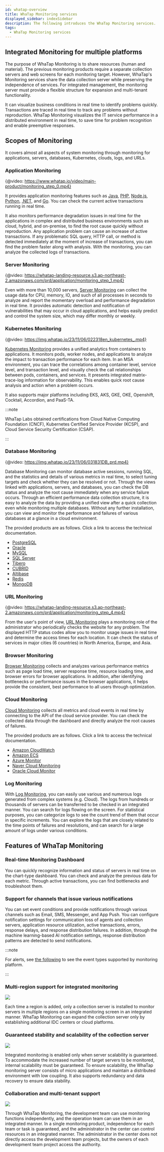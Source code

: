 ```yaml
---
id: whatap-overview
title: WhaTap Monitoring services
displayed_sidebar: indexSidebar
description: The following introduces the WhaTap Monitoring services.
tags:
  - WhaTap Monitoring services
---
```


## Integrated Monitoring for multiple platforms

The purpose of WhaTap Monitoring is to share resources (human and material). The previous monitoring products require a separate collection servers and web screens for each monitoring target. However, WhaTap's Monitoring services share the data collection server while preserving the independence of services. For integrated management, the monitoring server must provide a flexible structure for expansion and multi-tenant functionality.

It can visualize business conditions in real time to identify problems quickly. Transactions are traced in real time to track any problems without reproduction. WhaTap Monitoring visualizes the IT service performance in a distributed environment in real time, to save time for problem recognition and enable preemptive responses.

## Scopes of Monitoring

It covers almost all aspects of system monitoring through monitoring for applications, servers, databases, Kubernetes, clouds, logs, and URLs.

### Application Monitoring

{@video: https://www.whatap.io/video/main-product/monitoring_step_0.mp4}

It provides application monitoring features such as [Java](java/introduction), [PHP](php/introduction), [Node.js](nodejs/introduction), [Python](python/introduction), [.NET](dotnet/introduction), and [Go](golang/introduction). You can check the current active transactions running in real time. 

It also monitors performance degradation issues in real time for the applications in complex and distributed business environments such as cloud, hybrid, and on-premise, to find the root cause quickly without reproduction. Any application problem can cause an increase of active transactions. If any problematic SQL query, HTTP call, or method is detected immediately at the moment of increase of transactions, you can find the problem faster along with analysis. With the monitoring, you can analyze the collected logs of transactions.

### Server Monitoring

{@video: https://whatap-landing-resource.s3.ap-northeast-2.amazonaws.com/prd/application/monitoring_step_1.mp4}

Even with more than 10,000 servers, [Server Monitoring](server/introduction) can collect the usage data for CPU, memory, IO, and such of all processes in seconds to analyze and report the momentary overload and performance degradation in real time. It provides automatic detection and notification of vulnerabilities that may occur in cloud applications, and helps easily predict and control the system size, which may differ monthly or weekly.

### Kubernetes Monitoring

{@video: https://img.whatap.io/23/11/06/022318en_kubernetes_.mp4}

[Kubernetes Monitoring](kubernetes/introduction) provides a unified analytics from containers to applications. It monitors pods, worker nodes, and applications to analyze the impact to transaction performance for each item. In an MSA environment, you can trace the correlations among container level, service level, and transaction level, and visually check the call relationships between pods, containers, and services. It presents integrated matrix-trace-log information for observability. This enables quick root cause analysis and action when a problem occurs.

It also supports major platforms including EKS, AKS, GKE, OKE, Openshift, Cocktail, Accordion, and PaaS-TA.

:::note

WhaTap Labs obtained certifications from Cloud Native Computing Foundation (CNCF), Kubernetes Certified Service Provider (KCSP), and Cloud Service Security Certification (CSAP).

:::

### Database Monitoring

{@video: https://img.whatap.io/23/11/06/031831DB_prd.mp4}

Database Monitoring can monitor database active sessions, running SQL, and the statistics and details of various metrics in real time, to select tuning targets and check whether they can be resolved or not. Through the views linked with applications, servers, and databases, you can check the DB status and analyze the root cause immediately when any service failure occurs. Through an efficient performance data collection structure, it is easy to analyze the data by providing a unified view after a quick collection even while monitoring multiple databases. Without any further installation, you can view and monitor the performance and failures of various databases at a glance in a cloud environment.

The provided products are as follows. Click a link to access the technical documentation.

-   [PostgreSQL](postgresql/monitoring-intro)
-   [Oracle](oracle/monitoring-intro)
-   [MySQL](mysql/monitoring-intro)
-   [SQL Server](mssql/monitoring-intro)
-   [Tibero](tibero/monitoring-intro)
-   [CUBRID](cubrid/monitoring-intro)
-   [Altibase](altibase/monitoring-intro)
-   [Redis](redis/monitoring-intro)
-   [MongoDB](mongodb/monitoring-intro)

### URL Monitoring

{@video: https://whatap-landing-resource.s3.ap-northeast-2.amazonaws.com/prd/application/monitoring_step_4.mp4}

From the user's point of view, [URL Monitoring](url/url-intro) plays a monitoring role of the administrator who periodically checks the website for any problem. The displayed HTTP status codes allow you to monitor usage issues in real time and determine the access times for each location. It can check the status of services in major cities (6 countries) in North America, Europe, and Asia.

### Browser Monitoring

<ImgLang img="browser-start.png" />

[Browser Monitoring](browser) collects and analyzes various performance metrics such as page load time, server response time, resource loading time, and browser errors for browser applications. In addition, after identifying bottlenecks or performance issues in the browser applications, it helps provide the consistent, best performance to all users through optimization.

### Cloud Monitoring

[Cloud Monitoring](ref-cloud/cloud) collects all metrics and cloud events in real time by connecting to the API of the cloud service provider. You can check the collected data through the dashboard and directly analyze the root causes of failures.

The provided products are as follows. Click a link to access the technical documentation.

-   [Amazon CloudWatch](amazon-cloudwatch/install-agent)
-   [Amazon ECS](amazon-ecs/introduction)
-   [Azure Monitor](azure/install-agent)
-   [Naver Cloud Monitoring](ncloud/install-agent)
-   [Oracle Cloud Monitor](oracle-cloud/install-agent)

### Log Monitoring

With [Log Monitoring](log/introduction), you can easily use various and numerous logs generated from complex systems (e.g. Cloud). The logs from hundreds or thousands of servers can be transferred to be checked in an integrated manner. You can search for logs flowing on the screen. For statistical purposes, you can categorize logs to see the count trend of them that occur in specific increments. You can explore the logs that are closely related to the time points of failures and resolutions, and can search for a large amount of logs under various conditions.

## Features of WhaTap Monitoring

### Real-time Monitoring Dashboard

<ImgLang img="apm-dashboard.png" />

You can quickly recognize information and status of servers in real time on the chart-type dashboard. You can check and analyze the previous data for each metric. Through active transactions, you can find bottlenecks and troubleshoot them.

### Support for channels that issue various notifications

<ImgLang img='overview-notification.png'/>

You can set event conditions and provide notifications through various channels such as Email, SMS, Messenger, and App Push. You can configure notification settings for communication loss of agents and collection servers, application resource utilization, active transactions, errors, response delays, and response distribution failures. In addition, through the machine learning-based AI notification settings, response distribution patterns are detected to send notifications.

:::note

For alerts, see [the following](../support-env#support-notice) to see the event types supported by monitoring platform.

:::

### Multi-region support for integrated monitoring

![](https://www.whatap.io/img/platform/solution_06.jpg)

Each time a region is added, only a collection server is installed to monitor servers in multiple regions on a single monitoring screen in an integrated manner. WhaTap Monitoring can expand the collection server only by establishing additional IDC centers or cloud platforms.

### Guaranteed stability and scalability of the collection server

![](https://www.whatap.io/img/platform/solution_07.jpg)

Integrated monitoring is enabled only when server scalability is guaranteed. To accommodate the increased number of target servers to be monitored, internal scalability must be guaranteed. To ensure scalability, the WhaTap monitoring server consists of micro applications and maintain a distributed environment with low coupling. It also supports redundancy and data recovery to ensure data stability.

### Collaboration and multi-tenant support

![](https://www.whatap.io/img/platform/solution_08.jpg)

Through WhaTap Monitoring, the development team can use monitoring functions independently, and the operation team can use them in an integrated manner. In a single monitoring product, independence for each team or task is guaranteed, and the administrator in the center can control resources in an integrated manner. The administrator in the center does not directly access the development team projects, but the owners of each development team project access the authority.
